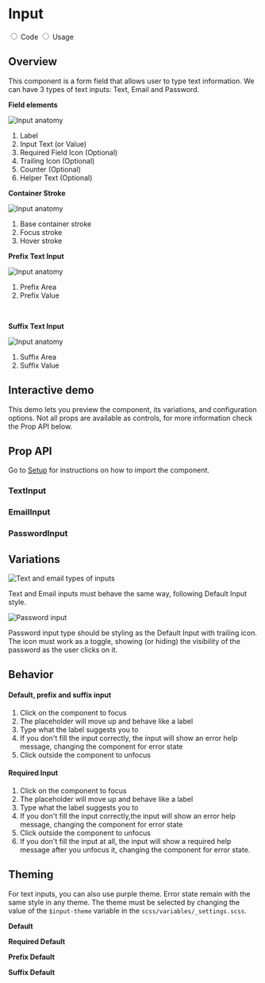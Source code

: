 

<Meta title="Components/Text Input" component={TextInput} />

<div className="docs-title docs-title--with-tab">
  <div>
    <h1 className="docs-title__text">Input</h1>
  </div>
</div>

<div className="docs-content">
  <div className="simple-tab-wrapper"></div>

  <input className="simple-tab" type="radio" name="type-tab" id="tab1" defaultChecked/>
  <label htmlFor="tab1">Code</label>

  <input className="simple-tab" type="radio" name="type-tab" id="tab2" />
  <label htmlFor="tab2">Usage</label>

  <div className="simple-tab__content content1">
  <h2>Overview</h2>
  <p>This component is a form field that allows user to type text information. We can have 3 types of text inputs: Text, Email and Password.</p>

  <div className="doc-anatomy-block">
    <div className="columns">
      <div className="column">
        <p><strong>Field elements</strong></p>
        <img src="docs/text-input/input+counter.png" alt="Input anatomy" />
        <ol className="doc-anatomy-block__list">
          <li>Label</li>
          <li>Input Text (or Value)</li>
          <li>Required Field Icon (Optional)</li>
          <li>Trailing Icon (Optional)</li>
          <li>Counter (Optional)</li>
          <li>Helper Text (Optional)</li>
        </ol>
      </div>
      <div className="column">
        <p><strong>Container Stroke</strong></p>
        <img src="docs/text-input/container-input.png" alt="Input anatomy" />
        <ol className="doc-anatomy-block__list">
          <li>Base container stroke</li>
          <li>Focus stroke</li>
          <li>Hover stroke</li>
        </ol>
      </div>
      <div className="column">
        <p><strong>Prefix Text Input</strong></p>
        <img src="docs/text-input/prefix.png" alt="Input anatomy" />
        <ol className="doc-anatomy-block__list">
          <li>Prefix Area</li>
          <li>Prefix Value</li>
        </ol>
        <br />
        <p><strong>Suffix Text Input</strong></p>
        <img src="docs/text-input/suffix.png" alt="Input anatomy" />
        <ol className="doc-anatomy-block__list">
          <li>Suffix Area</li>
          <li>Suffix Value</li>
        </ol>
      </div>
    </div>
  </div>

  <h2>Interactive demo</h2>
  <p>This demo lets you preview the component, its variations, and configuration options. Not all props are available as controls, for more information check the Prop API below.</p>
  <TextInputPlayground />

  <h2>Prop API</h2>
  <p>Go to <a href="/?path=/docs/getting-started-setup-confetti--page">Setup</a> for instructions on how to import the component.</p>

  <h3>TextInput</h3>
  <ArgsTable of={TextInput} />

  <h3>EmailInput</h3>
  <ArgsTable of={EmailInput} />

  <h3>PasswordInput</h3>
  <ArgsTable of={PasswordInput} />
  </div>

  <div className="simple-tab__content content2">
<h2>Variations</h2>
    <div className="columns">
      <div className="column">
        <img src="docs/text-input/types-01.png" alt="Text and email types of inputs" />
        <p className="u-color-cyan-60">
          Text and Email inputs must behave the same way, following Default Input style.
        </p>
      </div>
      <div className="column">
        <img src="docs/text-input/types-02.png" alt="Password input" />
        <p>
          Password input type should be styling as the Default Input with trailing icon.
          The icon must work as a toggle, showing (or hiding) the visibility of the password as the user clicks on it.
        </p>
      </div>
    </div>
    <h2>Behavior</h2>
    <div className="columns">
      <div className="column">
        <h4>Default, prefix and suffix input</h4>
        <ol>
          <li>Click on the component to focus </li>
          <li>The placeholder will move up and behave like a label</li>
          <li>Type what the label suggests you to</li>
          <li>If you don't fill the input correctly, the input will show an error help message, changing the component for error state</li>
          <li>Click outside the component to unfocus</li>
        </ol>
      </div>
      <div className="column">
        <h4>Required Input</h4>
        <ol>
          <li>Click on the component to focus</li>
          <li>The placeholder will move up and behave like a label</li>
          <li>Type what the label suggests you to</li>
          <li>If you don't fill the input correctly,the input will show an error help message, changing the component for error state</li>
          <li>Click outside the component to unfocus</li>
          <li>If you don't fill the input at all, the input will show a required help message after you unfocus it,
          changing the component for error state.</li>
        </ol>
      </div>
    </div>
  <h2>Theming</h2>
  <p>For text inputs, you can also use purple theme. Error state remain with the same style in any theme. The theme must be selected by changing the value of the <code>$input-theme</code> variable in the <code>scss/variables/_settings.scss</code>.</p>

<Canvas>
  <Story name="Theming">
    <div className="stories-half_width-wrapper lab-input--stories-force-purple">
      <p><strong>Default</strong></p>
      <TextInput defaultValue="Purple" id="purple1" label="Label" />
      <p><strong>Required Default</strong></p>
      <TextInput id="purple2" label="Label" defaultValue="Purple" helpMessage="Help message" required />
      <p><strong>Prefix Default</strong></p>
      <TextInput defaultValue="Purple" id="purple3" label="Label" prefix="R$" />
      <p><strong>Suffix Default</strong></p>
      <TextInput defaultValue="Purple" id="suffix-address-purple" label="Label" suffix=".com" />
    </div>
  </Story>
</Canvas>

  </div>
</div>
